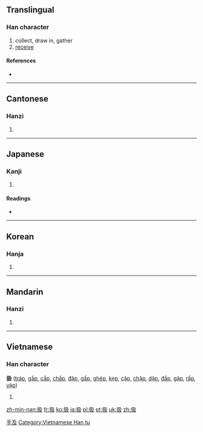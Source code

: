 {{xsee|[[插]]''' (different　character in Japan)''' }}

==Translingual==

===Han character===
{{Han char|rn=64|rad=手|as=04|sn=7|four=5704<sub>7</sub>|canj=手弓竹水 (QNHE)}}

# collect, draw in, gather
# [[receive]]

====References====
* {{Han ref|kx=0418.250|dkj=11835|dj=0765.220|hdz=31831.080|uh=6271|ud=25201|bh=CAED|bd=51949}}

----

==Cantonese==

===Hanzi===
{{yue-hanzi|jyut=|y=kap1}}

# {{defn|lang=yue|sort=手04}}

----

==Japanese==

===Kanji===
{{ja-kanji|grade=c|rs=手04}}

# {{defn|lang=ja|sort=手04}}

====Readings====
* {{ja-readings|on=[[きゅう]] (kyū), [[そう]] (sō)|kun=[[あつかう]] (atsukau), [[こく]] (koku), [[しごく]] (shigoku), [[おさめる]] (osameru)}}

----

==Korean==

===Hanja===
{{ko-hanja|hangeul=[[급]], [[삽]]|eumhun=|rv=geup, sap|mr=kŭp, sap|y=kup, sap}}

# {{defn|lang=ko|sort=手04}}

[[Category:CJKV simplified characters which already existed as traditional characters|手及]]

----

==Mandarin==

===Hanzi===
{{cmn-hanzi|pin=[[chā]] ([[cha1]]), [[xī]] ([[xi1]])|wg=ch'a<sup>1</sup>, hsi<sup>1</sup>}}

# {{defn|lang=cmn|sort=手04}}

----

==Vietnamese==

===Han character===
'''扱''' ([[tráp]], [[gắp]], [[cắp]], [[chắp]], [[đập]], [[gấp]], [[ghép]], [[kẹp]], [[cặp]], [[chặp]], [[dập]], [[đắp]], [[gặp]], [[rấp]], [[vập]])

# {{defn|lang=vi}}

[[Category:Vietnamese Han tu]]

[[zh-min-nan:扱]]
[[fr:扱]]
[[ko:扱]]
[[ja:扱]]
[[pl:扱]]
[[pt:扱]]
[[uk:扱]]
[[zh:扱]]